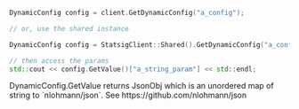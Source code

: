 ```cpp
DynamicConfig config = client.GetDynamicConfig("a_config");

// or, use the shared instance

DynamicConfig config = StatsigClient::Shared().GetDynamicConfig("a_config");

// then access the params
std::cout << config.GetValue()["a_string_param"] << std::endl;
```

<Info>
DynamicConfig.GetValue returns JsonObj which is an unordered map of string to `nlohmann/json`. See https://github.com/nlohmann/json
</Info>

